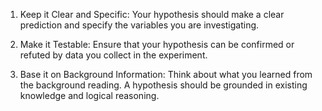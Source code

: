 1. Keep it Clear and Specific: Your hypothesis should make a clear prediction and specify the variables you are investigating.

2. Make it Testable: Ensure that your hypothesis can be confirmed or refuted by data you collect in the experiment.

3. Base it on Background Information: Think about what you learned from the background reading. A hypothesis should be grounded in existing knowledge and logical reasoning.